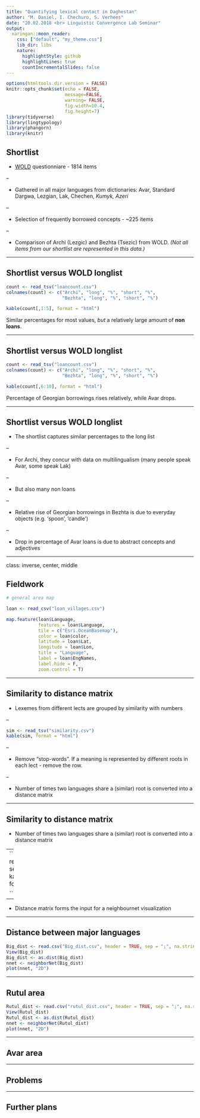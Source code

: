 ```yaml
---
title: "Quantifying lexical contact in Daghestan"
author: "M. Daniel, I. Chechuro, S. Verhees"
date: "20.02.2018 <br> Linguistic Convergence Lab Seminar"
output:
  xaringan::moon_reader:
    css: ["default", "my_theme.css"]
    lib_dir: libs
    nature:
      highlightStyle: github
      highlightLines: true
      countIncrementalSlides: false
---
```


```r
options(htmltools.dir.version = FALSE)
knitr::opts_chunk$set(echo = FALSE,
                      message=FALSE,
                      warning= FALSE,
                      fig.width=10.4,
                      fig.height=7)
library(tidyverse)
library(lingtypology)
library(phangorn)
library(knitr)
```

## Shortlist

- [WOLD](http://wold.clld.org/meaning) questionniare - 1814 items

--

- Gathered in all major languages from dictionaries: Avar, Standard Dargwa, Lezgian, Lak, Chechen, *Kumyk, Azeri*

--

- Selection of frequently borrowed concepts - ~225 items

--

- Comparison of Archi (Lezgic) and Bezhta (Tsezic) from WOLD. *(Not all items from our shortlist are represented in this data.)*

---

## Shortlist versus WOLD longlist

```r

count <- read_tsv("loancount.csv")
colnames(count) <- c("Archi", "long", "%", "short", "%",
                     "Bezhta", "long", "%", "short", "%")

kable(count[,1:5], format = "html")


```

Similar percentages for most values, 
*but* a relatively large amount of **non loans**.

---

## Shortlist versus WOLD longlist

```r

count <- read_tsv("loancount.csv")
colnames(count) <- c("Archi", "long", "%", "short", "%",
                     "Bezhta", "long", "%", "short", "%")

kable(count[,6:10], format = "html")


```

Percentage of Georgian borrowings rises relatively, while Avar drops.

---

## Shortlist versus WOLD longlist

- The shortlist captures similar percentages to the long list

--

- For Archi, they concur with data on multilingualism (many people speak Avar, some speak Lak)

--

- But also many non loans

--

- Relative rise of Georgian borrowings in Bezhta is due to everyday objects (e.g. 'spoon', 'candle')

--

- Drop in percentage of Avar loans is due to abstract concepts and adjectives


---


class: inverse, center, middle

## Fieldwork

```r

# general area map

loan <- read_csv("loan_villages.csv")

map.feature(loan$Language,
            features = loan$Language,
            tile = c("Esri.OceanBasemap"),
            color = loan$color,
            latitude = loan$Lat,
            longitude = loan$Lon,
            title = "Language",
            label = loan$EngNames,
            label.hide = F,
            zoom.control = T)

```

---

## Similarity to distance matrix

- Lexemes from different lects are grouped by similarity with numbers

--

```r

sim <- read_tsv("similarity.csv")
kable(sim, format = "html")

```

--

- Remove "stop-words". If a meaning is represented by different roots in each lect - remove the row.

--

- Number of times two languages share a (similar) root is converted into a distance matrix

---


## Similarity to distance matrix

- Number of times two languages share a (similar) root is converted into a distance matrix

--
```r

dist <- read.csv("rutul_dist.csv", sep = ";")
kable(dist[1:4,1:3], format = "html")

```

--

- Distance matrix forms the input for a neighbournet visualization

---

## Distance between major languages

```r

Big_dist <- read.csv("Big_dist.csv", header = TRUE, sep = ";", na.strings = "NA")
View(Big_dist)
Big_dist <- as.dist(Big_dist)
nnet <- neighborNet(Big_dist)
plot(nnet, "2D")

```

---

## Rutul area

```r

Rutul_dist <- read.csv("rutul_dist.csv", header = TRUE, sep = ";", na.strings = "NA")
View(Rutul_dist)
Rutul_dist <- as.dist(Rutul_dist)
nnet <- neighborNet(Rutul_dist)
plot(nnet, "2D")

```
---

## Avar area


---

## Problems


---

## Further plans



